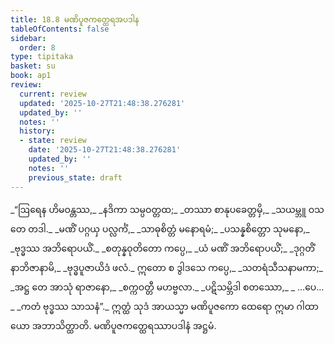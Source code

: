 ```yaml
---
title: 18.8 မဏိပူဇကတ္ထေရအပဒါန
tableOfContents: false
sidebar:
  order: 8
type: tipitaka
basket: su
book: ap1
review:
  current: review
  updated: '2025-10-27T21:48:38.276281'
  updated_by: ''
  notes: ''
  history:
  - state: review
    date: '2025-10-27T21:48:38.276281'
    updated_by: ''
    notes: ''
    previous_state: draft
---
```



<ReviewStatus review={frontmatter.review} showDetails={true} />

<HypothesisAnnotation frontmatter={frontmatter} />

<DynamicBreadcrumb />

<Division number="34" book="ap1" e="ch" v="20" p="210">

<Paragraph number="2557" type="verses" book="ap1">
_“ဩရေန ဟိမဝန္တဿ,_  
_နဒိကာ သမ္ပဝတ္တထ;_  
_တဿာ စာနုပခေတ္တမှိ,_  
_သယမ္ဘူ ဝသတေ တဒါ._  

</Paragraph>

</Division>
<Division number="35" book="ap1" e="ch" v="20" p="211">

<Paragraph number="2558" type="verses" book="ap1">
_မဏိံ ပဂ္ဂယှ ပလ္လင်္ကံ,_  
_သာဓုစိတ္တံ မနောရမံ;_  
_ပသန္နစိတ္တော သုမနော,_  
_ဗုဒ္ဓဿ အဘိရောပယိံ._  

</Paragraph>

</Division>
<Division number="36" book="ap1" e="ch" v="20" p="211">

<Paragraph number="2559" type="verses" book="ap1">
_စတုန္နဝုတိတော ကပ္ပေ,_  
_ယံ မဏိံ အဘိရောပယိံ;_  
_ဒုဂ္ဂတိံ နာဘိဇာနာမိ,_  
_ဗုဒ္ဓပူဇာယိဒံ ဖလံ._  

</Paragraph>

</Division>
<Division number="37" book="ap1" e="ch" v="20" p="211">

<Paragraph number="2560" type="verses" book="ap1">
ဣတော စ ဒွါဒသေ ကပ္ပေ,_  
_သတရံသီသနာမကာ;_  
_အဋ္ဌ တေ အာသုံ ရာဇာနော,_  
_စက္ကဝတ္တီ မဟဗ္ဗလာ._  

</Paragraph>

</Division>
<Division number="38" book="ap1" e="ch" v="20" p="211">

<Paragraph number="2561" type="verses" book="ap1">
_ပဋိသမ္ဘိဒါ စတဿော,_  
_ …ပေ… _  
_ကတံ ဗုဒ္ဓဿ သာသနံ”._  

</Paragraph>

<Paragraph number="2562" book="ap1">
ဣတ္ထံ သုဒံ အာယသ္မာ မဏိပူဇကော ထေရော ဣမာ ဂါထာယော အဘာသိတ္ထာတိ.

</Paragraph>
</Division>

<Paragraph number="2563" type="center" book="ap1">
မဏိပူဇကတ္ထေရဿာပဒါနံ အဋ္ဌမံ.
</Paragraph>